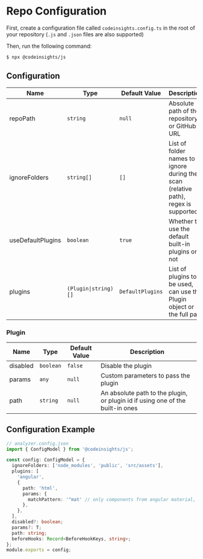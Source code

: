 # Repo Configuration

First, create a configuration file called `codeinsights.config.ts` in the root of your repository (`.js` and `.json` files are also supported)

Then, run the following command:

```bash
$ npx @codeinsights/js
```

## Configuration

| Name          | Type       | Default Value | Description                                            |
|---------------|------------|---------------|--------------------------------------------------------|
| repoPath      | `string`     | `null`          | Absolute path of the repository or GitHub URL          |
| ignoreFolders | `string[]`   | `[]`            | List of folder names to ignore during the scan (relative path), regex is supported          |
| useDefaultPlugins | `boolean`   | `true`            | Whether to use the default built-in plugins or not          |
| plugins | `(Plugin\|string)[]`   | `DefaultPlugins`       | List of plugins to be used, can use the Plugin object or the full path          |

### Plugin

| Name          | Type       | Default Value | Description                                            |
|---------------|------------|---------------|--------------------------------------------------------|
| disabled      | `boolean`     | `false`          | Disable the plugin          |
| params | `any`   | `null`            | Custom parameters to pass the plugin          |
| path       | `string`   | `null`         | An absolute path to the plugin, or plugin id if using one of the built-in ones |


## Configuration Example

```ts
// analyzer.config.json
import { ConfigModel } from '@codeinsights/js';

const config: ConfigModel = {
  ignoreFolders: ['node_modules', 'public', 'src/assets'],
  plugins: [
    'angular',
    {
      path: 'html',
      params: {
        matchPattern: '^mat' // only components from angular material,
      },
    },
  ],
  disabled?: boolean;
  params?: T;
  path: string;
  beforeHooks: Record<BeforeHookKeys, string>;
};
module.exports = config;
```
